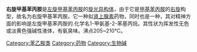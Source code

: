 {{chemref|time=2016-03-27T08:47:08+00:00}}
{{medical}}
{{NoteTA|G1=Chemistry|G2=Medicine}}
'''右旋甲基苯丙胺'''是[[左旋甲基苯丙胺|左旋甲基苯丙胺]]的[[对映异构|旋光异构体]]，由于它是[[甲基苯丙胺|甲基苯丙胺]]的[[右旋|右旋]]构型，故名为右旋甲基苯丙胺。它一种拟[[肾上腺素|肾上腺素]]药物，同时也是一种{{fact|强效精神控制剂}}，其对精神方面的影响是左旋甲基苯丙胺的{{fact|5至6倍}}.化学名1-甲氨基-2-苯基丙烷。其性状为挥发性无色或淡黄色强碱性液体，有氨臭味。沸点205~210℃。  {{Pharm-stub}}

[[Category:苯乙胺类|Category:苯乙胺类]]
[[Category:药物|Category:药物]]
[[Category:生物碱|Category:生物碱]]